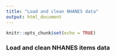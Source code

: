 ```yaml
---
title: "Load and clean NHANES data"
output: html_document
---
```


```r
knitr::opts_chunk$set(echo = TRUE)
```

### Load and clean NHANES items data

